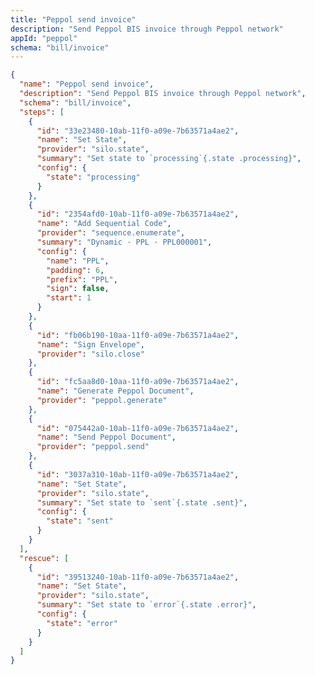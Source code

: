 ```yaml
---
title: "Peppol send invoice"
description: "Send Peppol BIS invoice through Peppol network"
appId: "peppol"
schema: "bill/invoice"
---
```


```json
{
  "name": "Peppol send invoice",
  "description": "Send Peppol BIS invoice through Peppol network",
  "schema": "bill/invoice",
  "steps": [
    {
      "id": "33e23480-10ab-11f0-a09e-7b63571a4ae2",
      "name": "Set State",
      "provider": "silo.state",
      "summary": "Set state to `processing`{.state .processing}",
      "config": {
        "state": "processing"
      }
    },
    {
      "id": "2354afd0-10ab-11f0-a09e-7b63571a4ae2",
      "name": "Add Sequential Code",
      "provider": "sequence.enumerate",
      "summary": "Dynamic · PPL · PPL000001",
      "config": {
        "name": "PPL",
        "padding": 6,
        "prefix": "PPL",
        "sign": false,
        "start": 1
      }
    },
    {
      "id": "fb06b190-10aa-11f0-a09e-7b63571a4ae2",
      "name": "Sign Envelope",
      "provider": "silo.close"
    },
    {
      "id": "fc5aa8d0-10aa-11f0-a09e-7b63571a4ae2",
      "name": "Generate Peppol Document",
      "provider": "peppol.generate"
    },
    {
      "id": "075442a0-10ab-11f0-a09e-7b63571a4ae2",
      "name": "Send Peppol Document",
      "provider": "peppol.send"
    },
    {
      "id": "3037a310-10ab-11f0-a09e-7b63571a4ae2",
      "name": "Set State",
      "provider": "silo.state",
      "summary": "Set state to `sent`{.state .sent}",
      "config": {
        "state": "sent"
      }
    }
  ],
  "rescue": [
    {
      "id": "39513240-10ab-11f0-a09e-7b63571a4ae2",
      "name": "Set State",
      "provider": "silo.state",
      "summary": "Set state to `error`{.state .error}",
      "config": {
        "state": "error"
      }
    }
  ]
}
```